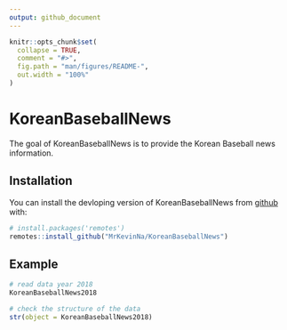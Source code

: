 ```yaml
---
output: github_document
---
```


<!-- README.md is generated from README.Rmd. Please edit that file -->

```r
knitr::opts_chunk$set(
  collapse = TRUE,
  comment = "#>",
  fig.path = "man/figures/README-",
  out.width = "100%"
)
```
# KoreanBaseballNews

The goal of KoreanBaseballNews is to provide the Korean Baseball news information. 

## Installation

You can install the devloping version of KoreanBaseballNews from [github](https://github.com/MrKevinNa/KoreanBaseballNews) with:

``` r
# install.packages('remotes')
remotes::install_github("MrKevinNa/KoreanBaseballNews")
```

## Example 

```r
# read data year 2018
KoreanBaseballNews2018

# check the structure of the data
str(object = KoreanBaseballNews2018)
```
